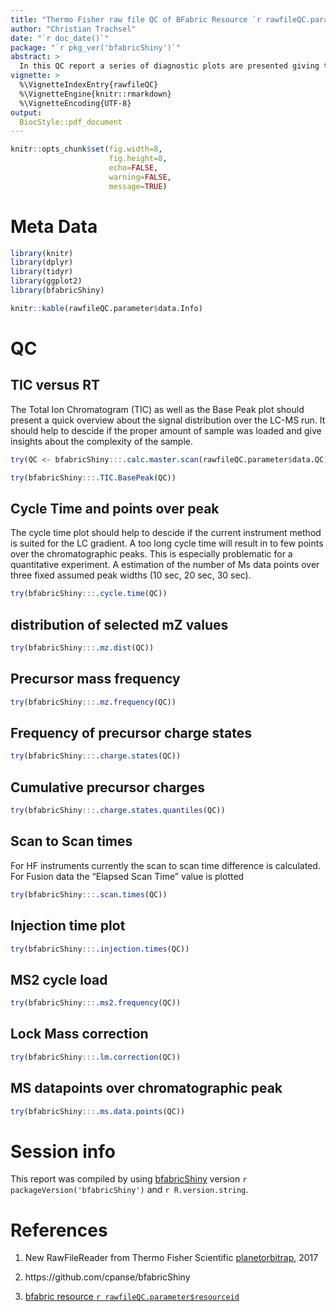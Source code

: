 ```yaml
---
title: "Thermo Fisher raw file QC of BFabric Resource `r rawfileQC.parameter$resourceid`"
author: "Christian Trachsel"
date: "`r doc_date()`"
package: "`r pkg_ver('bfabricShiny')`"
abstract: >
  In this QC report a series of diagnostic plots are presented giving the reader a detailed overview of the raw file which was analyzed. This report should facitlitate the optimization of instrument methods or throubleshooting in case the results of a measurement are not as expecte. The report is focusing on MS parameters only. No direct chromatographic information is implemented as of today.
vignette: >
  %\VignetteIndexEntry{rawfileQC}
  %\VignetteEngine{knitr::rmarkdown}
  %\VignetteEncoding{UTF-8}
output: 
  BiocStyle::pdf_document
---
```


```r
knitr::opts_chunk$set(fig.width=8,
                      fig.height=8,
                      echo=FALSE,
                      warning=FALSE, 
                      message=TRUE)
```

\newpage

# Meta Data

```r
library(knitr)
library(dplyr)
library(tidyr)
library(ggplot2)
library(bfabricShiny)

knitr::kable(rawfileQC.parameter$data.Info)
```

\newpage

# QC

## TIC versus RT
The Total Ion Chromatogram (TIC) as well as the Base Peak plot should present a quick overview about the signal distribution over the LC-MS run. It should help to descide if the proper amount of sample was loaded and give insights about the complexity of the sample.

```r
try(QC <- bfabricShiny:::.calc.master.scan(rawfileQC.parameter$data.QC))
```

```r
try(bfabricShiny:::.TIC.BasePeak(QC))

```

\newpage

## Cycle Time and points over peak

The cycle time plot should help to descide if the current instrument method is suited for the LC gradient. A too long cycle time will result in to few points over the chromatographic peaks. This is especially problematic for a quantitative experiment. A estimation of the number of Ms data points over three fixed assumed peak widths (10 sec, 20 sec, 30 sec). 

```r
try(bfabricShiny:::.cycle.time(QC))
```

\newpage

## distribution of selected mZ values

```r
try(bfabricShiny:::.mz.dist(QC))
```

\newpage

## Precursor mass frequency

```r
try(bfabricShiny:::.mz.frequency(QC))
```

\newpage

## Frequency of precursor charge states

```r
try(bfabricShiny:::.charge.states(QC))
```

\newpage

## Cumulative precursor charges

```r
try(bfabricShiny:::.charge.states.quantiles(QC))
```

\newpage

## Scan to Scan times

For HF instruments currently the scan to scan time difference is calculated. For Fusion data the "Elapsed Scan Time" value is 
plotted

```r

try(bfabricShiny:::.scan.times(QC))

```

\newpage

## Injection time plot

```r

try(bfabricShiny:::.injection.times(QC))
```

\newpage

## MS2 cycle load

```r

try(bfabricShiny:::.ms2.frequency(QC))

```

\newpage

## Lock Mass correction

```r

try(bfabricShiny:::.lm.correction(QC))

```

\newpage

## MS datapoints over chromatographic peak

```r

try(bfabricShiny:::.ms.data.points(QC))
```

\newpage

# Session info

This report was compiled by using [bfabricShiny](https://github.com/cpanse/bfabricShiny) version `r packageVersion('bfabricShiny')` and `r R.version.string`.

# References

1. New RawFileReader from Thermo Fisher Scientific [planetorbitrap](http://planetorbitrap.com/rawfilereader#.WdOKzIqLnmG), 2017

2. https://github.com/cpanse/bfabricShiny
 
3. [bfabric resource `r rawfileQC.parameter$resourceid`](https://fgcz-bfabric.uzh.ch/bfabric/userlab/show-resource.html?resourceId=`r rawfileQC.parameter$resourceid`)

